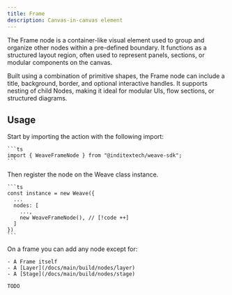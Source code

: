 ```yaml
---
title: Frame
description: Canvas-in-canvas element
---
```



The Frame node is a container-like visual element used to group and organize other
nodes within a pre-defined boundary. It functions as a structured layout region, often
used to represent panels, sections, or modular components on the canvas.

Built using a combination of primitive shapes, the Frame node can include a title,
background, border, and optional interactive handles. It supports nesting of child
Nodes, making it ideal for modular UIs, flow sections, or structured diagrams.

## Usage

<Accordions className="bg-transparent">
  <Accordion title="1. Import the node" id="import-node">
    Start by importing the action with the following import:

    ```ts
    import { WeaveFrameNode } from "@inditextech/weave-sdk";
    ```

  </Accordion>
  <Accordion title="2. Register the node" id="register-node">
    Then register the node on the Weave class instance.

    ```ts
    const instance = new Weave({
      ...
      nodes: [
        ...,
        new WeaveFrameNode(), // [!code ++]
      ]
    })
    ```

  </Accordion>
  <Accordion title="3. Use the node" id="use-the-node">
    On a frame you can add any node except for:

    - A Frame itself
    - A [Layer](/docs/main/build/nodes/layer)
    - A [Stage](/docs/main/build/nodes/stage)

    TODO

  </Accordion>
</Accordions>
